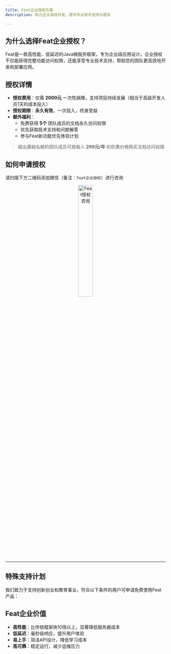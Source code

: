 ```yaml
---
title: Feat企业授权方案
description: 助力企业高效开发，提供专业技术支持与服务

---
```


## 为什么选择Feat企业授权？

Feat是一款高性能、低延迟的Java微服务框架，专为企业级应用设计。企业授权不仅能获得完整功能访问权限，还能享受专业技术支持，帮助您的团队更高效地开发和部署应用。

## 授权详情

- **授权费用**：仅需 **2000元** 一次性捐赠，支持项目持续发展（相当于高级开发人员1天的成本投入）
- **授权期限**：**永久有效**，一次投入，终身受益
- **额外福利**：
  - 免费获得 **5个** 团队成员的文档永久访问权限
  - 优先获取技术支持和问题解答
  - 参与Feat新功能优先体验计划

> 超出基础名额的团队成员可按每人 **299元/年** 的优惠价格购买文档访问权限

## 如何申请授权

请扫描下方二维码添加微信（备注：`Feat企业授权`）进行咨询

<div style="text-align: center;">
  <img src="https://smartboot.tech/img/qrcode/personal_wx.png" alt="Feat授权咨询" width="30%" className="shadow"/>
</div>

---

## 特殊支持计划

我们致力于支持创新创业和教育事业，符合以下条件的用户可申请免费使用Feat产品：

<CardGrid>
    <LinkCard title="创业企业扶持计划" description="成立3年以内的初创企业，可申请免费使用Feat产品，助力创业团队快速起步。" href="https://gitee.com/smartboot/feat/issues/new/choose" />
    <LinkCard title="高校教育助力计划" description="在校大学生及教育机构可申请免费开通Feat文档访问权限，支持学术研究与教学。" href="https://gitee.com/smartboot/feat/issues/new/choose" />
</CardGrid>

## Feat企业价值

- **高性能**：比传统框架快10倍以上，显著降低服务器成本
- **低延迟**：毫秒级响应，提升用户体验
- **易上手**：简洁API设计，降低学习成本
- **高可靠**：稳定运行，减少运维压力